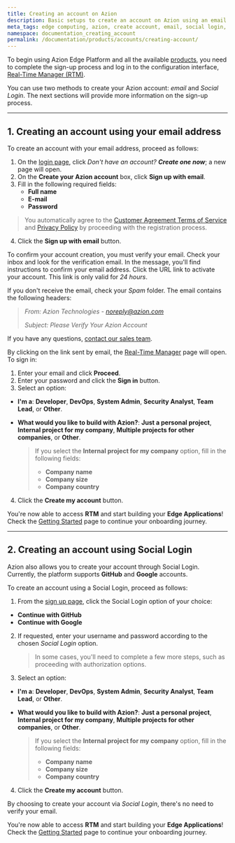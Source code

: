 ```yaml
---
title: Creating an account on Azion
description: Basic setups to create an account on Azion using an email address and through Social Login.
meta_tags: edge computing, azion, create account, email, social login, sign up
namespace: documentation_creating_account
permalink: /documentation/products/accounts/creating-account/
---
```


To begin using Azion Edge Platform and all the available [products](https://www.azion.com/en/documentation/products), you need to complete the sign-up process and log in to the configuration interface, [Real-Time Manager (RTM)](https://manager.azion.com/).

You can use two methods to create your Azion account: *email* and *Social Login*. The next sections will provide more information on the sign-up process.

---

## 1. Creating an account using your email address

To create an account with your email address, proceed as follows:

1. On the [login page](https://sso.azion.com/login), click *Don't have an account? **Create one now***; a new page will open.
2. On the **Create your Azion account** box, click **Sign up with email**.
3. Fill in the following required fields:
    * **Full name**
    * **E-mail**
    * **Password**

> You automatically agree to the [Customer Agreement Terms of Service](https://www.azion.com/en/documentation/agreements/customer-agreement/) and [Privacy Policy](https://www.azion.com/en/documentation/agreements/privacy-policy/) by proceeding with the registration process.

4. Click the **Sign up with email** button.

To confirm your account creation, you must verify your email. Check your inbox and look for the verification email.
In the message, you'll find instructions to confirm your email address. Click the URL link to activate your account. This link is only valid for *24 hours*.

If you don't receive the email, check your *Spam* folder. The email contains the following headers:

> *From: Azion Technologies - noreply@azion.com*
>
> *Subject: Please Verify Your Azion Account*

If you have any questions, [contact our sales team](https://www.azion.com/en/contact-sales/).

By clicking on the link sent by email, the [Real-Time Manager](https://manager.azion.com/) page will open. To sign in:

1. Enter your email and click **Proceed**.
2. Enter your password and click the **Sign in** button. 
3. Select an option:
* **I'm a**: **Developer**, **DevOps**, **System Admin**, **Security Analyst**, **Team Lead**, or **Other**.
* **What would you like to build with Azion?**: **Just a personal project**, **Internal project for my company**, **Multiple projects for other companies**, or **Other**.

    >If you select the **Internal project for my company** option, fill in the following fields:
    > * **Company name**
    > * **Company size**
    > * **Company country**

4. Click the **Create my account** button.

You're now able to access **RTM** and start building your **Edge Applications**! Check the [Getting Started](https://www.azion.com/en/documentation/products/getting-started/) page to continue your onboarding journey.

---

## 2. Creating an account using Social Login

Azion also allows you to create your account through Social Login. Currently, the platform supports **GitHub** and **Google** accounts.

To create an account using a Social Login, proceed as follows:

1. From the [sign up page](https://manager.azion.com/signup), click the Social Login option of your choice:

* **Continue with GitHub**
* **Continue with Google**

2. If requested, enter your username and password according to the chosen *Social Login* option.

   > In some cases, you'll need to complete a few more steps, such as proceeding with authorization options.

3. Select an option:
* **I'm a**: **Developer**, **DevOps**, **System Admin**, **Security Analyst**, **Team Lead**, or **Other**.
* **What would you like to build with Azion?**: **Just a personal project**, **Internal project for my company**, **Multiple projects for other companies**, or **Other**.

    >If you select the **Internal project for my company** option, fill in the following fields:
    > * **Company name**
    > * **Company size**
    > * **Company country**

4. Click the **Create my account** button.

By choosing to create your account via *Social Login*, there's no need to verify your email.

You're now able to access **RTM** and start building your **Edge Applications**! Check the [Getting Started](https://www.azion.com/en/documentation/products/getting-started/) page to continue your onboarding journey.
